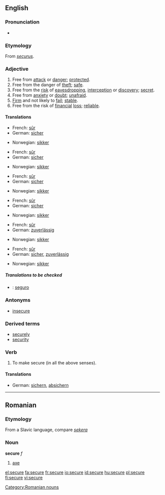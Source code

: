 {{wikipedia|dab=Secure}}
==English==

===Pronunciation===
*{{audio|en-us-secure.ogg|Audio (US)}}

===Etymology===
From {{L.}} ''[[securus]]''.

===Adjective===
{{en-adj|securer|securest|more}}

# Free from [[attack]] or [[danger]]; [[protected]].
# Free from the danger of [[theft]]; [[safe]].
# Free from the [[risk]] of [[eavesdropping]],  [[interception]] or [[discovery]]; [[secret]].
# Free from [[anxiety]] or [[doubt]]; [[unafraid]].
# [[Firm]] and not likely to [[fail]]; [[stable]].
# Free from the risk of [[financial]] [[loss]]; [[reliable]].

====Translations====
{{trans-top|Free from attack or danger; protected}}
*French: [[sûr]]
*German: [[sicher]]
{{trans-mid}}
*Norwegian: [[sikker]]
{{trans-bottom}}

{{trans-top|Free from the danger of theft; safe}}
*French: [[sûr]]
*German: [[sicher]]
{{trans-mid}}
*Norwegian: [[sikker]]
{{trans-bottom}}

{{trans-top|Free from the risk of eavesdropping, interception or discovery; secret}}
*French: [[sûr]]
*German: [[sicher]]
{{trans-mid}}
*Norwegian: [[sikker]]
{{trans-bottom}}

{{trans-top|Free from anxiety or doubt; unafraid}}
*French: [[sûr]]
*German: [[sicher]]
{{trans-mid}}
*Norwegian: [[sikker]]
{{trans-bottom}}

{{trans-top|Firm and not likely to fail; stable}}
*French: [[sûr]]
*German: [[zuverlässig]]
{{trans-mid}}
*Norwegian: [[sikker]]
{{trans-bottom}}

{{trans-top|Free from the risk of financial loss; reliable}}
*French: [[sûr]]
*German: [[sicher]], [[zuverlässig]]
{{trans-mid}}
*Norwegian: [[sikker]]
{{trans-bottom}}

=====Translations to be checked=====
{{checktrans}}
*{{ttbc|Spanish}}: [[seguro]]

===Antonyms===
*[[insecure]]

===Derived terms===
*[[securely]]
*[[security]]

===Verb===
{{en-verb|secur|ing}}

# To make secure (in all the above senses).

====Translations====
{{trans-top|To make secure}}
*German: [[sichern]], [[absichern]]
{{trans-mid}}
{{trans-bottom}}

----

==Romanian==

===Etymology===
From a Slavic language, compare ''[[sekera]]''

===Noun===
'''secure'''  ''f''

# [[axe]]

[[Category:Romanian nouns]]

[[el:secure]]
[[fa:secure]]
[[fr:secure]]
[[io:secure]]
[[id:secure]]
[[hu:secure]]
[[pl:secure]]
[[fi:secure]]
[[vi:secure]]